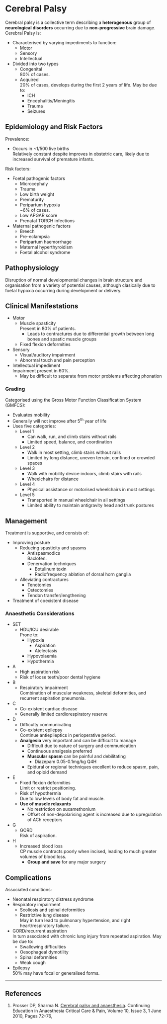 # Cerebral Palsy


Cerebral palsy is a collective term describing a **heterogenous** group of **neurological disorders** occurring due to **non-progressive** brain damage. Cerebral Palsy is:

* Characterised by varying impediments to function:
	* Motor
	* Sensory
	* Intellectual
* Divided into two types
	* Congenital  
	80% of cases.
	* Acquired  
	20% of cases, develops during the first 2 years of life. May be due to:
		* ICH
		* Encephalitis/Meningitis
		* Trauma
		* Seizures

## Epidemiology and Risk Factors

Prevalence:

* Occurs in ~1/500 live births  
Relatively constant despite improves in obstetric care, likely due to increased survival of premature  infants.


Risk factors:

* Foetal pathogenic factors
	* Microcephaly
	* Trauma
	* Low birth weight
	* Prematurity
	* Peripartum hypoxia  
	~6% of cases.
	* Low APGAR score
	* Prenatal TORCH infections
* Maternal pathogenic factors
	* Breech
	* Pre-eclampsia
	* Peripartum haemorrhage
	* Maternal hyperthyroidism
	* Foetal alcohol syndrome




## Pathophysiology

Disruption of normal developmental changes in brain structure and organisation from a variety of potential causes, although clasically due to foetal hypoxia occurring during development or delivery.

## Clinical Manifestations

* Motor
	* Muscle spasticity  
	Present in 80% of patients.
		* Leads to contractures due to differential growth between long bones and spastic muscle groups
	* Fixed flexion deformities
* Sensory
	* Visual/auditory impairment
	* Abnormal touch and pain perception
* Intellectual impediment  
Impairment present in 60%.
	* May be difficult to separate from motor problems affecting phonation

### Grading

Categorised using the Gross Motor Function Classification System (GMFCS):

* Evaluates mobility
* Generally will not improve after 5<sup>th</sup> year of life
* Uses five categories:
	* Level 1
		* Can walk, run, and climb stairs without rails
		* Limited speed, balance, and coordination
	* Level 2
		* Walk in most setting, climb stairs without rails
		* Limited by long distance, uneven terrain, confined or crowded spaces
	* Level 3
		* Walk with mobility device indoors, climb stairs with rails
		* Wheelchairs for distance
	* Level 4
		* Physical assistance or motorised wheelchairs in most settings
	* Level 5
		* Transported in manual wheelchair in all settings
		* Limited ability to maintain antigravity head and trunk postures

## Management

Treatment is supportive, and consists of:

* Improving posture
	* Reducing spasticity and spasms
		* Antispasmodics  
		Baclofen.
		* Denervation techniques
			* Botulinum toxin
			* Radiofrequency ablation of dorsal horn ganglia
	* Alleviating contractures
		* Tenotomies
		* Osteotomies
		* Tendon transfer/lengthening
* Treatment of coexistent disease

### Anaesthetic Considerations

* SET
	* HDU/ICU desirable  
	Prone to:
		* Hypoxia
			* Aspiration
			* Atelectasis
		* Hypovolaemia
		* Hypothermia
* A
	* High aspiration risk  
	* Risk of loose teeth/poor dental hygiene
* B
	* Respiratory impairment  
	Combination of muscular weakness, skeletal deformities, and recurrent aspiration pneumonia.
* C
	* Co-existent cardiac disease
	* Generally limited cardiorespiratory reserve
* D
	* Difficulty communicating
	* Co-existent epilepsy  
	Continue antiepileptics in perioperative period.
	* **Analgesia** very important and can be difficult to manage
		* Difficult due to nature of surgery and communication
		* Continuous analgesia preferred
		* **Muscular spasm** can be painful and debilitating
			* Diazepam 0.05-0.1mg/kg Q4H
		* Epidural or regional techniques excellent to reduce spasm, pain, and opioid demand		
* E
	* Fixed flexion deformities  
	Limit or restrict positioning.
	* Risk of hypothermia  
	Due to low levels of body fat and muscle.
	* **Use of muscle relaxants**
		* No restriction on suxamethonium
		* Offset of non-depolarising agent is increased due to upregulation of ACh receptors
* G
	* GORD  
	Risk of aspiration.
* H
	* Increased blood loss  
	CP muscle contracts poorly when incised, leading to much greater volumes of blood loss.
		* **Group and save** for any major surgery

## Complications

Associated conditions:

* Neonatal respiratory distress syndrome
* Respiratory impairment
	* Scoliosis and spinal deformities
	* Restrictive lung disease  
	May in turn lead to pulmonary hypertension, and right heart/respiratory failure.
* GORD/recurrent aspiration  
In turn associated with chronic lung injury from repeated aspiration. May be due to:
	* Swallowing difficulties
	* Oesophageal dymotility
	* Spinal deformities
	* Weak cough
* Epilepsy  
50% may have focal or generalised forms.



---

## References

1. Prosser DP, Sharma N. [Cerebral palsy and anaesthesia](https://academic.oup.com/bjaed/article/10/3/72/478687). Continuing Education in Anaesthesia Critical Care & Pain, Volume 10, Issue 3, 1 June 2010, Pages 72–76, 
